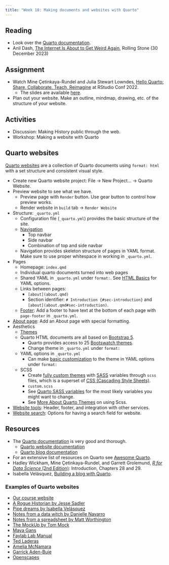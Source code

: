 ```yaml
---
title: "Week 10: Making documents and websites with Quarto"
---
```



## Reading
- Look over the [Quarto documentation](https://quarto.org/docs/guide/).
- Anil Dash, [The Internet Is About to Get Weird Again](https://www.rollingstone.com/culture/culture-commentary/internet-future-about-to-get-weird-1234938403/), Rolling Stone (30 December 2023)

## Assignment
- Watch Mine Çetinkaya-Rundel and Julia Stewart Lowndes, [Hello Quarto: Share, Collaborate, Teach, Reimagine](https://youtu.be/p7Hxu4coDl8?si=CJH489eghcIF4hlr) at RStudio Conf 2022.
  - The slides are available [here](https://mine.quarto.pub/hello-quarto/).
- Plan out your website. Make an outline, mindmap, drawing, etc. of the structure of your website.

## Activities
- Discussion: Making History public through the web.
- Workshop: Making a website with Quarto

## Quarto websites
[Quarto websites](https://quarto.org/docs/websites/) are a collection of Quarto documents using `format: html` with a set structure and consistent visual style.

- Create new Quarto website project: File -> New Project... -> Quarto Website.
- Preview website to see what we have.
  - Preview page with `Render` button. Use gear button to control how preview works.
  - Render website in `build` tab -> `Render Website`
- Structure: `_quarto.yml`
  - Configuration file (`_quarto.yml`) provides the basic structure of the site.
  - [Navigation](https://quarto.org/docs/websites/website-navigation.html)
    - Top navbar
    - Side navbar
    - Combination of top and side navbar
  - Navigation provides skeleton structure of pages in YAML format. Make sure to use proper whitespace in working in `_quarto.yml`.
- Pages
  - Homepage: `index.qmd`
  - Individual quarto documents turned into web pages
  - Shared YAML in `_quarto.yml` under `format:`. See [HTML Basics](https://quarto.org/docs/output-formats/html-basics.html) for YAML options.
  - Links between pages:
    - `[about](about.qmd)`
    - Section identifier: `# Introduction {#sec-introduction}` and `[about](about.qmd#sec-introduction)`.
  - [Footer](https://quarto.org/docs/websites/website-navigation.html#page-footer): Add a footer to have text at the bottom of each page with `page-footer` in `_quarto.yml`.
- [About page](https://quarto.org/docs/websites/website-about.html): Add an About page with special formatting.
- Aesthetics
	- [Themes](https://quarto.org/docs/output-formats/html-themes.html)
    - Quarto HTML documents are all based on [Bootstrap 5](https://getbootstrap.com/).
	  - Quarto provides access to 25 [Bootswatch themes](https://bootswatch.com/).
	  - Change theme in `_quarto.yml` under `format:`
	- YAML options in `_quarto.yml`
	  - Can make [basic customization](https://quarto.org/docs/output-formats/html-themes.html#basic-options) to the theme in YAML options under `format:`
	- SCSS
	  - Create [fully custom themes](https://quarto.org/docs/output-formats/html-themes.html#custom-themes) with [SASS](https://sass-lang.com) variables through `scss` files, which is a superset of [CSS (Cascading Style Sheets)](https://developer.mozilla.org/en-US/docs/Web/CSS).
	  - `custom.scss`
	  - See [Quarto SASS variables](https://quarto.org/docs/output-formats/html-themes.html#sass-variables) for the most likely variables you might want to change.
	  - See [More About Quarto Themes](https://quarto.org/docs/output-formats/html-themes-more.html) on using Scss.
- [Website tools](https://quarto.org/docs/websites/website-tools.html): Header, footer, and integration with other services.
- [Website search](https://quarto.org/docs/websites/website-search.html): Options for having a search field for website.

## Resources
- The [Quarto documentation](https://quarto.org/docs/guide/) is very good and thorough.
  - [Quarto website documentation](https://quarto.org/docs/websites/)
  - [Quarto blog documentation](https://quarto.org/docs/websites/website-blog.html)
- For an extensive list of resources on Quarto see [Awesome Quarto](https://github.com/mcanouil/awesome-quarto).
- Hadley Wickham, Mine Çetinkaya-Rundel, and Garrett Grolemund, [*R for Data Science* (2nd Edition)](https://r4ds.hadley.nz): Introduction, Chapters 28 and 29.
- Isabella Velásquez, [Building a blog with Quarto](https://ivelasq.quarto.pub/building-a-blog-with-quarto/).

### Examples of Quarto websites {#sec-ex-sites}
- [Our course website](https://github.com/jessesadler/vt5454-s24)
- [A Rogue Historian by Jesse Sadler](https://www.jessesadler.com)
- [Pipe dreams by Isabella Velásquez](https://ivelasq.rbind.io/)
- [Notes from a data witch by Danielle Navarro](https://blog.djnavarro.net/)
- [Notes from a spreadsheet by Matt Worthington](https://www.mrworthington.com/)
- [The MockUp by Tom Mock](https://themockup.blog/)
- [Maya Gans](https://maya.rbind.io/)
- [Faylab Lab Manual](https://thefaylab.github.io/lab-manual/)
- [Ted Laderas](https://laderast.github.io)
- [Amelia McNamara](https://www.amelia.mn/)
- [Garrick Aden-Buie](https://www.garrickadenbuie.com/)
- [Openscapes](https://openscapes.org/)
